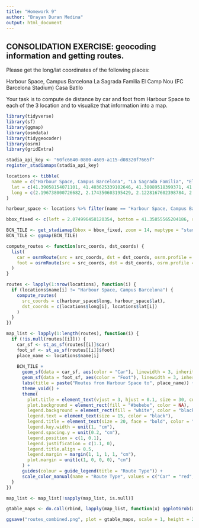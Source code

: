 ```yaml
---
title: "Homework 9"
author: "Brayan Duran Medina"
output: html_document
---
```


## CONSOLIDATION EXERCISE: geocoding information and getting routes.
Please get the long/lat coordinates of the following places:

Harbour Space, Campus Barcelona La Sagrada Familia El Camp Nou (FC Barcelona Stadium) Casa Batllo

Your task is to compute de distance by car and foot from Harbour Space to each of the 3 location 
and to visualize that information into a map.

```r
library(tidyverse)
library(sf)
library(ggmap)
library(osmdata)
library(tidygeocoder)
library(osrm)
library(gridExtra)
```

```r
stadia_api_key <- "60fc6640-0800-4609-a115-d08320f7665f"
register_stadiamaps(stadia_api_key)

locations <- tibble(
  name = c("Harbour Space, Campus Barcelona", "La Sagrada Familia", "El Camp Nou", "Casa Batllo"),
  lat = c(41.39058154071101, 41.403625339102646, 41.38089518399371, 41.39169869775547),
  long = c(2.196738000726682, 2.174350603195429, 2.1228167602398784, 2.1649159045942996)
)

harbour_space <- locations %>% filter(name == "Harbour Space, Campus Barcelona")

bbox_fixed <- c(left = 2.074996458120354, bottom = 41.35855565204186, right = 2.2340404052210623, top = 41.41567063398011)

BCN_TILE <- get_stadiamap(bbox = bbox_fixed, zoom = 14, maptype = "stamen_toner", crop = TRUE, messaging = FALSE)
BCN_TILE <- ggmap(BCN_TILE)
```

```r
compute_routes <- function(src_coords, dst_coords) {
  list(
    car = osrmRoute(src = src_coords, dst = dst_coords, osrm.profile = "car"),
    foot = osrmRoute(src = src_coords, dst = dst_coords, osrm.profile = "foot")
  )
}

routes <- lapply(1:nrow(locations), function(i) {
  if (locations$name[i] != "Harbour Space, Campus Barcelona") {
    compute_routes(
      src_coords = c(harbour_space$long, harbour_space$lat),
      dst_coords = c(locations$long[i], locations$lat[i])
    )
  }
})

map_list <- lapply(1:length(routes), function(i) {
  if (!is.null(routes[[i]])) {
    car_sf <- st_as_sf(routes[[i]]$car)
    foot_sf <- st_as_sf(routes[[i]]$foot)
    place_name <- locations$name[i]
    
    BCN_TILE +
      geom_sf(data = car_sf, aes(color = "Car"), linewidth = 3, inherit.aes = FALSE) +
      geom_sf(data = foot_sf, aes(color = "Foot"), linewidth = 3, inherit.aes = FALSE) +
      labs(title = paste("Routes from Harbour Space to", place_name)) +
      theme_void() +
      theme(
        plot.title = element_text(vjust = 3, hjust = 0.1, size = 30, color = "black"),
        plot.background = element_rect(fill = "#bebebe", color = NA),
        legend.background = element_rect(fill = "white", color = "black", size = 4),
        legend.text = element_text(size = 15, color = "black"),
        legend.title = element_text(size = 20, face = "bold", color = "black", vjust = 1),
        legend.key.width = unit(1, "cm"),
        legend.spacing.y = unit(0.2, "cm"),
        legend.position = c(1, 0.1), 
        legend.justification = c(1.1, 0),
        legend.title.align = 0.5,
        legend.margin = margin(1, 1, 1, 1, "cm"),
        plot.margin = unit(c(1, 0, 0, 0), "cm")
      ) +
      guides(colour = guide_legend(title = "Route Type")) +
      scale_color_manual(name = "Route Type", values = c("Car" = "red", "Foot" = "#11f3ff"))
  }
})

map_list <- map_list[!sapply(map_list, is.null)]

gtable_maps <- do.call(rbind, lapply(map_list, function(x) ggplotGrob(x)))

ggsave("routes_combined.png", plot = gtable_maps, scale = 1, height = 23, width = 14, units = "in", limitsize = FALSE)
```